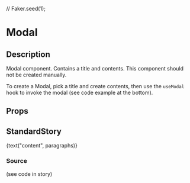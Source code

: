 //
Faker.seed(1);

<Meta title="general/modal" component={Modal} />

# Modal

## Description
Modal component. Contains a title and contents. This component should not be created manually.

To create a Modal, pick a title and create contents, then use the `useModal` hook to invoke the
modal (see code example at the bottom).

## Props
<Props of={Modal} />

## StandardStory

<Preview>
	<Story name="standard">
		<Modal
			title={text("title", "Hello world!")}
			isOpen={boolean("isOpen")}
			onClose={action("onClose")}
		>
			<p>{text("content", paragraphs)}</p>
		</Modal>
	</Story>
</Preview>

### Source
(see code in story)

